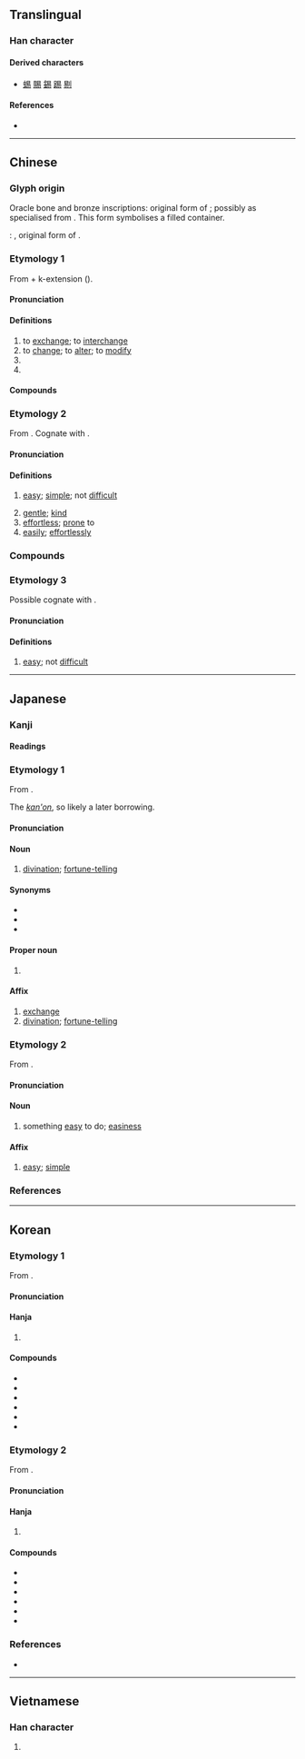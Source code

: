 {{also|昜}}
{{character info}}
==Translingual==

===Han character===
{{Han char|rn=72|rad=日|as=04|sn=8|four=60227|canj=APHH|ids=⿱日勿}}

====Derived characters====
* [[蜴]] [[賜]] [[錫]] [[踢]] [[剔]]

====References====
* {{Han ref|kx=0492.030|dkj=13814|dj=0854.080|hdz=21494.010|uh=6613|ud=26131|bh=A9F6|bd=43510}}

----

==Chinese==

===Glyph origin===
{{Han etym}}

Oracle bone and bronze inscriptions: original form of {{och-l|賜|to confer, to bestow}}; possibly as specialised from {{och-l|益|to increase, to add}}. This form symbolises a filled container.

''{{w|Shuowen}}'': {{liushu|p|nocap=1}}, original form of {{och-l|蜴|lizard}}.

===Etymology 1===
{{zh-forms}}
From {{och-l|移|to change; to alter}} + k-extension ({{zh-ref|Schuessler, 2007}}).

{{etystub|zh}}

====Pronunciation====
{{zh-pron
|m=yì
|c=jik6
|h=pfs=yi̍t
|md=ĭk
|mn=xm,zz,tw:e̍k/qz:ia̍k/ia̍h
|mn_note=e̍k/ia̍k - literary; ia̍h - colloquial (only as a surname or when referring to {{zh-l|*易經}})
|mn-t=êg8/iah8
|mn-t_note=êg8 - literary; iah8 - colloquial (only as a surname or when referring to {{zh-l|*易經}})
|w=5hhiq
|mc=2
|oc=2,2
|cat=v,pn
}}

====Definitions====
{{zh-hanzi}}

# to [[exchange]]; to [[interchange]]
# to [[change]]; to [[alter]]; to [[modify]]
# {{zh-short|易經|[[I Ching]]}}
# {{surname|zh}}

====Compounds====
{{zh-der|易縣|以暴易亂|以暴易暴|以物易物|回易|博易|易子析骸|易子而食|易子而飧|易字|卜易|冠履倒易|一定不易|一成不易|不易|不易一字|不易之論|周易|味勝易牙|風移俗易|交易|貿易|易經:[[I Ching]]|易轍|易地而處|變故易常|變易|變色易容|變風易俗|路易|變名易姓|聖路易|易姓|易學|拔幟易幟|撫梁易柱|改名易姓|改弦易張|改弦易調|改弦易轍|改張易調|改易|改轅易轍|易主|易于|易人|易位|易例|易俗|易俗移風|易水|易水寒|易水歌|易牙|易牙之味|易牙蒸子|易玄光|易科|易科罰金|易容|易地|時移世易|時移俗易|更弦易轍|更易|析骸易子|相易|流易||炊骨易子|百世不易|移天易日|移易|移風易俗|通功易事|革易|易傳|易則|易名|易地|易筋經|易通釋|易圖明辨|易幟|易簀|易林|易漢學}}

===Etymology 2===
{{zh-forms}}
From {{inh|zh|sit-pro|*lwa(ː)j||easy}}. Cognate with {{cog|my|လွယ်||easy}}.

====Pronunciation====
{{zh-pron
|m=yì
|c=ji6
|h=pfs=yi
|md=ê
|mn=ī
|mn-t=i6
|w=3hhi
|mc=1
|oc=1,1
|cat=a,adv
}}

====Definitions====
{{zh-hanzi}}

# [[easy]]; [[simple]]; not [[difficult]]
#: {{zh-ant|難}}
# [[gentle]]; [[kind]]
# [[effortless]]; [[prone]] to
# [[easily]]; [[effortlessly]]

===Compounds===
{{zh-der|反掌之易|和易|器小易盈|坦易|大不易|夷易|始終不易|容易|小器易盈|居大不易|居易|嶢嶢易缺|平心易氣|平易|平易謙沖|平易近人|平易近民|彩雲易散|得來不易|情詞易工|慢易|易刑處分|易加卡|易北河|易卜生|易可|易堂九子|易如反掌|易如拾芥|易如翻掌|易守難攻|易帶|易感性|易手|易拉罐|易於反掌|易易|易熔合金|易燃物|易知由單|易通釋|易開罐|未易才|樂易|深耕易耨|淺易|淺而易見|淺顯易懂|盛筵易散|眾擎易舉|知易行難|知難行易|簡易|簡易師範|脫易|賢賢易色|輕易|輕而易舉|辟易|道近易從|避難就易|鄙易|量小易盈|陰陽易位|險易|難易|難易適中|顯而易見|馮唐易老|驕易|三不易|來之不易|易窯|易與}}

===Etymology 3===
{{zh-forms|alt=噲}}
Possible cognate with {{cog|th|กล้วย||easy}}.
{{rfe|zh}}

====Pronunciation====
{{zh-pron
|md=giê
|mn=xm,qz,jj,ph:kōe
|mn-t=goi7/ghoi7
|cat=a
}}

====Definitions====
{{zh-hanzi}}

# {{lb|zh|Min}} [[easy]]; not [[difficult]]

{{zh-cat|Intermediate}}

----

==Japanese==

===Kanji===
{{ja-kanji|grade=5|rs=日04}}

====Readings====
{{ja-readings
|goon=い, やく
|kanon=い, えき
|kun=おさ-める, やさ-し.い, か-える
}}

===Etymology 1===
{{ja-kanjitab|えき|yomi=kanon}}

From {{der|ja|ltc|sort=えき|-}} {{ltc-l|易|id=2}}.

The ''[[漢音#Japanese|kan'on]]'', so likely a later borrowing.

====Pronunciation====
{{ja-pron|えき|acc=0|acc_ref=DJR}}

====Noun====
{{ja-noun|えき}}

# [[divination]]; [[fortune-telling]]

====Synonyms====
* {{ja-r|卜|うらない}}
* {{ja-r|占|うら}}
* {{ja-r|卜占|ぼくせん}}

====Proper noun====
{{ja-pos|proper|えき}}

# {{short for|ja|易経||[[I Ching]] {{gloss|Chinese classic text}}|tr=Ekikyō}}

====Affix====
{{ja-pos|affix|えき}}

# [[exchange]]
# [[divination]]; [[fortune-telling]]

===Etymology 2===
{{ja-kanjitab|い|yomi=o}}

From {{der|ja|ltc|sort=い|-}} {{ltc-l|易|id=1}}.

====Pronunciation====
{{ja-pron|い|acc=1|acc_ref=DJR}}

====Noun====
{{ja-noun|い}}

# something [[easy]] to do; [[easiness]]

====Affix====
{{ja-pos|affix|い}}

# [[easy]]; [[simple]]

===References===
<references/>

----

==Korean==

===Etymology 1===
From {{der|ko|ltc|-}} {{ltc-l|易|id=2}}. 

{{hanja-hunmong|억|ek|儒學#상34A}} 

{{hanja-sinjeung|역|yek}}

====Pronunciation====
{{ko-hanja-pron|역|jʌ̹k̚}}

====Hanja====
{{ko-hanja-search}}
{{ko-hanja|바꾸다|바꿀|역}}

# {{hanja form of|역|[[change]]; [[alteration]]; [[modification]]}}

====Compounds====
{{der-top3|Compounds}}
* {{ko-l|변역|變易}}
* {{ko-l|불역|不易}}
* {{ko-l|교역|交易}}
* {{ko-l|무역|貿易}}
* {{ko-l|^주역|the ''[[I Ching]]''|周易}}
* {{ko-l|역지사지|易地思之}}
{{der-bottom}}

===Etymology 2===
From {{der|ko|ltc|-}} {{ltc-l|易|id=1}}. 

{{hanja-sinjeung|이|i}}

====Pronunciation====
{{ko-hanja-pron|이|iː|alt=ː}}

====Hanja====
{{ko-hanja|쉽다|쉬울|이}}

# {{hanja form of|이|[[easy]]}}

====Compounds====
{{der-top3|Compounds}}
* {{ko-l|안이|安易}}
* {{ko-l|용이|容易}}
* {{ko-l|평이|平易}}
* {{ko-l|간이|[[simplicity]]|簡易}}
* {{ko-l|난이|難易}}
* {{ko-l|난이도|degree of [[difficulty]]|難易度}}
{{der-bottom}}

===References===
* {{R:hanjadoc|4569}}

----

==Vietnamese==

===Han character===
{{vi-hantu|[[dịch]], [[dể]], [[dễ]], [[di]], [[diệc]], [[dẻ]], [[dẹ]], [[dị]], [[dịu]], [[rẻ]], [[rể]]|rs=日04}}

# {{rfdef|vi|sort=日04}}